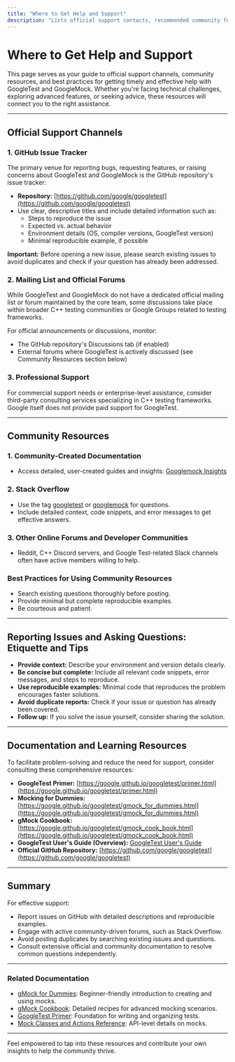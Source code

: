 ```yaml
---
title: "Where to Get Help and Support"
description: "Lists official support contacts, recommended community forums, and issue trackers where users can ask new questions or find answers to previously resolved issues. Highlights etiquette and best practices for successful support requests."
---
```


# Where to Get Help and Support

This page serves as your guide to official support channels, community resources, and best practices for getting timely and effective help with GoogleTest and GoogleMock. Whether you're facing technical challenges, exploring advanced features, or seeking advice, these resources will connect you to the right assistance.

---

## Official Support Channels

### 1. GitHub Issue Tracker

The primary venue for reporting bugs, requesting features, or raising concerns about GoogleTest and GoogleMock is the GitHub repository's issue tracker:

- **Repository:** [https://github.com/google/googletest](https://github.com/google/googletest)
- Use clear, descriptive titles and include detailed information such as:
  - Steps to reproduce the issue
  - Expected vs. actual behavior
  - Environment details (OS, compiler versions, GoogleTest version)
  - Minimal reproducible example, if possible

**Important:** Before opening a new issue, please search existing issues to avoid duplicates and check if your question has already been addressed.

### 2. Mailing List and Official Forums

While GoogleTest and GoogleMock do not have a dedicated official mailing list or forum maintained by the core team, some discussions take place within broader C++ testing communities or Google Groups related to testing frameworks.

For official announcements or discussions, monitor:

- The GitHub repository's Discussions tab (if enabled)
- External forums where GoogleTest is actively discussed (see Community Resources section below)

### 3. Professional Support

For commercial support needs or enterprise-level assistance, consider third-party consulting services specializing in C++ testing frameworks. Google itself does not provide paid support for GoogleTest.

---

## Community Resources

### 1. Community-Created Documentation

- Access detailed, user-created guides and insights: [Googlemock Insights](https://github.com/ElectricRCAircraftGuy/eRCaGuy_dotfiles/blob/master/googletest/insights.md)

### 2. Stack Overflow

- Use the tag [googletest](https://stackoverflow.com/questions/tagged/googletest) or [googlemock](https://stackoverflow.com/questions/tagged/googlemock) for questions.
- Include detailed context, code snippets, and error messages to get effective answers.

### 3. Other Online Forums and Developer Communities

- Reddit, C++ Discord servers, and Google Test-related Slack channels often have active members willing to help.

### Best Practices for Using Community Resources

- Search existing questions thoroughly before posting.
- Provide minimal but complete reproducible examples.
- Be courteous and patient.

---

## Reporting Issues and Asking Questions: Etiquette and Tips

- **Provide context:** Describe your environment and version details clearly.
- **Be concise but complete:** Include all relevant code snippets, error messages, and steps to reproduce.
- **Use reproducible examples:** Minimal code that reproduces the problem encourages faster solutions.
- **Avoid duplicate reports:** Check if your issue or question has already been covered.
- **Follow up:** If you solve the issue yourself, consider sharing the solution.

---

## Documentation and Learning Resources

To facilitate problem-solving and reduce the need for support, consider consulting these comprehensive resources:

- **GoogleTest Primer:** [https://google.github.io/googletest/primer.html](https://google.github.io/googletest/primer.html)
- **Mocking for Dummies:** [https://google.github.io/googletest/gmock_for_dummies.html](https://google.github.io/googletest/gmock_for_dummies.html)
- **gMock Cookbook:** [https://google.github.io/googletest/gmock_cook_book.html](https://google.github.io/googletest/gmock_cook_book.html)
- **GoogleTest User's Guide (Overview):** [GoogleTest User's Guide](index.md)
- **Official GitHub Repository:** [https://github.com/google/googletest](https://github.com/google/googletest)

---

## Summary

For effective support:

- Report issues on GitHub with detailed descriptions and reproducible examples.
- Engage with active community-driven forums, such as Stack Overflow.
- Avoid posting duplicates by searching existing issues and questions.
- Consult extensive official and community documentation to resolve common questions independently.

---

### Related Documentation

- [gMock for Dummies](gmock_for_dummies.md): Beginner-friendly introduction to creating and using mocks.
- [gMock Cookbook](gmock_cook_book.md): Detailed recipes for advanced mocking scenarios.
- [GoogleTest Primer](primer.md): Foundation for writing and organizing tests.
- [Mock Classes and Actions Reference](api-reference/matcher-and-mocking-apis/mock-classes-and-actions.md): API-level details on mocks.

---

Feel empowered to tap into these resources and contribute your own insights to help the community thrive.